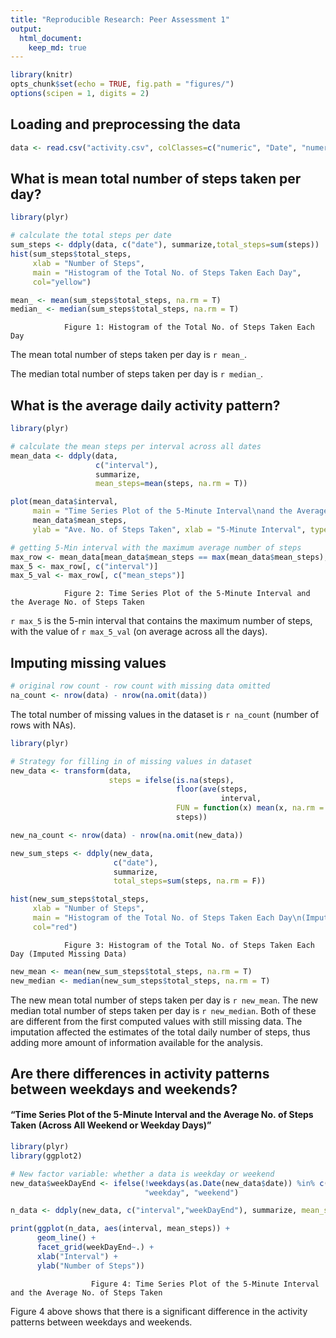 ```yaml
---
title: "Reproducible Research: Peer Assessment 1"
output: 
  html_document:
    keep_md: true
---
```


```r
library(knitr)
opts_chunk$set(echo = TRUE, fig.path = "figures/")
options(scipen = 1, digits = 2)
```

## Loading and preprocessing the data

```r
data <- read.csv("activity.csv", colClasses=c("numeric", "Date", "numeric"))
```


## What is mean total number of steps taken per day?

```r
library(plyr)

# calculate the total steps per date
sum_steps <- ddply(data, c("date"), summarize,total_steps=sum(steps))
hist(sum_steps$total_steps,
     xlab = "Number of Steps",
     main = "Histogram of the Total No. of Steps Taken Each Day",
     col="yellow")

mean_ <- mean(sum_steps$total_steps, na.rm = T)
median_ <- median(sum_steps$total_steps, na.rm = T)
```

                Figure 1: Histogram of the Total No. of Steps Taken Each Day


The mean total number of steps taken per day is `r mean_`.

The median total number of steps taken per day is `r median_`.


## What is the average daily activity pattern?

```r
library(plyr)

# calculate the mean steps per interval across all dates
mean_data <- ddply(data,
                   c("interval"),
                   summarize,
                   mean_steps=mean(steps, na.rm = T))

plot(mean_data$interval,
     main = "Time Series Plot of the 5-Minute Interval\nand the Average No. of Steps Taken\n(Across All Days)",
     mean_data$mean_steps,
     ylab = "Ave. No. of Steps Taken", xlab = "5-Minute Interval", type="l")

# getting 5-Min interval with the maximum average number of steps
max_row <- mean_data[mean_data$mean_steps == max(mean_data$mean_steps), ]
max_5 <- max_row[, c("interval")]
max_5_val <- max_row[, c("mean_steps")]
```

                Figure 2: Time Series Plot of the 5-Minute Interval and the Average No. of Steps Taken


`r max_5` is the 5-min interval that contains the maximum number of steps, with the value
of `r max_5_val` (on average across all the days).


## Imputing missing values

```r

# original row count - row count with missing data omitted
na_count <- nrow(data) - nrow(na.omit(data))
```

The total number of missing values in the dataset is `r na_count` (number of rows with NAs).

```r
library(plyr)

# Strategy for filling in of missing values in dataset
new_data <- transform(data, 
                      steps = ifelse(is.na(steps), 
                                     floor(ave(steps,
                                               interval,
                                     FUN = function(x) mean(x, na.rm = TRUE))), 
                                     steps))

new_na_count <- nrow(data) - nrow(na.omit(new_data))

new_sum_steps <- ddply(new_data,
                       c("date"),
                       summarize,
                       total_steps=sum(steps, na.rm = F))

hist(new_sum_steps$total_steps,
     xlab = "Number of Steps",
     main = "Histogram of the Total No. of Steps Taken Each Day\n(Imputed Missing Data)",
     col="red")
```

                Figure 3: Histogram of the Total No. of Steps Taken Each Day (Imputed Missing Data)

```r
new_mean <- mean(new_sum_steps$total_steps, na.rm = T)
new_median <- median(new_sum_steps$total_steps, na.rm = T)
```


The new mean total number of steps taken per day is `r new_mean`.
The new median total number of steps taken per day is `r new_median`.
Both of these are different from the first computed values with still missing data.
The imputation affected the estimates of the total daily number of steps,
thus adding more amount of information available for the analysis.


## Are there differences in activity patterns between weekdays and weekends?

#### "Time Series Plot of the 5-Minute Interval and the Average No. of Steps Taken (Across All Weekend or Weekday Days)"

```r
library(plyr)
library(ggplot2)

# New factor variable: whether a data is weekday or weekend
new_data$weekDayEnd <- ifelse(!weekdays(as.Date(new_data$date)) %in% c("Saturday", "Sunday"),
                              "weekday", "weekend")

n_data <- ddply(new_data, c("interval","weekDayEnd"), summarize, mean_steps=mean(steps))

print(ggplot(n_data, aes(interval, mean_steps)) + 
      geom_line() + 
      facet_grid(weekDayEnd~.) + 
      xlab("Interval") +
      ylab("Number of Steps"))

```

                      Figure 4: Time Series Plot of the 5-Minute Interval and the Average No. of Steps Taken


Figure 4 above shows that there is a significant difference in the activity patterns between weekdays and weekends. 
